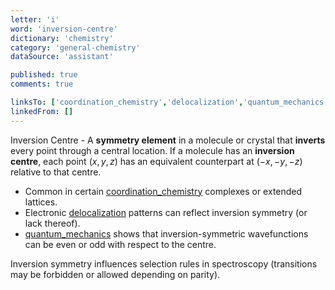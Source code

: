 ```yaml
---
letter: 'i'
word: 'inversion-centre'
dictionary: 'chemistry'
category: 'general-chemistry'
dataSource: 'assistant'

published: true
comments: true

linksTo: ['coordination_chemistry','delocalization','quantum_mechanics']
linkedFrom: []
---
```


<a id="inversion_centre">Inversion Centre</a> - A **symmetry element** in a molecule or crystal that **inverts** every point through a central location. If a molecule has an **inversion centre**, each point $(x, y, z)$ has an equivalent counterpart at $(-x, -y, -z)$ relative to that centre.

- Common in certain [coordination_chemistry](#coordination_chemistry) complexes or extended lattices.
- Electronic [delocalization](#delocalization) patterns can reflect inversion symmetry (or lack thereof).
- [quantum_mechanics](#quantum_mechanics) shows that inversion-symmetric wavefunctions can be even or odd with respect to the centre.

<Alert type='important'>
Inversion symmetry influences selection rules in spectroscopy (transitions may be forbidden or allowed depending on parity).
</Alert>


